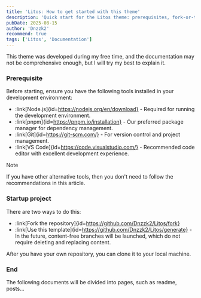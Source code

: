 ```yaml
---
title: 'Litos: How to get started with this theme'
description: 'Quick start for the Litos theme: prerequisites, fork-or-template setup, and next steps.'
pubDate: 2025-08-15
author: 'Dnzzk2'
recommend: true
tags: ['Litos', 'Documentation']
---
```


This theme was developed during my free time, and the documentation may not be comprehensive enough, but I will try my best to explain it.

### Prerequisite

Before starting, ensure you have the following tools installed in your development environment:

- :link[Node.js]{id=https://nodejs.org/en/download} - Required for running the development environment.
- :link[pnpm]{id=https://pnpm.io/installation} - Our preferred package manager for dependency management.
- :link[Git]{id=https://git-scm.com/} - For version control and project management.
- :link[VS Code]{id=https://code.visualstudio.com/} - Recommended code editor with excellent development experience.

> [!NOTE]
> If you have other alternative tools, then you don't need to follow the recommendations in this article.

### Startup project

There are two ways to do this:

- :link[Fork the repository]{id=https://github.com/Dnzzk2/Litos/fork}
- :link[Use this template]{id=https://github.com/Dnzzk2/Litos/generate} - In the future, content-free branches will be launched, which do not require deleting and replacing content.

After you have your own repository, you can clone it to your local machine.

### End

The following documents will be divided into pages, such as readme, posts...
